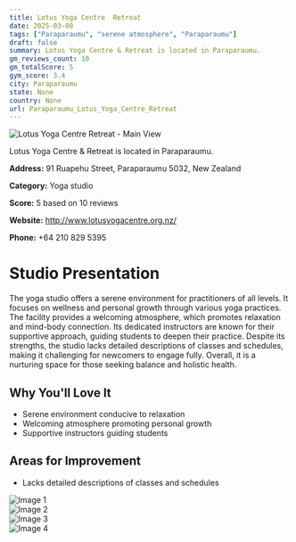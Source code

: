 ```yaml
---
title: Lotus Yoga Centre  Retreat
date: 2025-03-08
tags: ["Paraparaumu", "serene atmosphere", "Paraparaumu"]  
draft: false
summary: Lotus Yoga Centre & Retreat is located in Paraparaumu.
gm_reviews_count: 10
gm_totalScore: 5
gym_score: 3.4
city: Paraparaumu
state: None
country: None
url: Paraparaumu_Lotus_Yoga_Centre_Retreat
---
```


<div className="aspect-[16/9] relative my-8">
  <img 
    src="https://lh5.googleusercontent.com/p/AF1QipPyqswWmHst4-XzgRiC6GGrlCRzGsAwDq11qSk0=w1920-h1080-k-no"
    alt="Lotus Yoga Centre  Retreat - Main View"
    className="object-cover absolute inset-0 w-full h-full rounded-lg"
  />
</div>

Lotus Yoga Centre & Retreat is located in Paraparaumu.

**Address:** 91 Ruapehu Street, Paraparaumu 5032, New Zealand

**Category:** Yoga studio

**Score:** 5 based on 10 reviews

**Website:** http://www.lotusyogacentre.org.nz/

**Phone:** +64 210 829 5395

# Studio Presentation

The yoga studio offers a serene environment for practitioners of all levels. It focuses on wellness and personal growth through various yoga practices. The facility provides a welcoming atmosphere, which promotes relaxation and mind-body connection. Its dedicated instructors are known for their supportive approach, guiding students to deepen their practice. Despite its strengths, the studio lacks detailed descriptions of classes and schedules, making it challenging for newcomers to engage fully. Overall, it is a nurturing space for those seeking balance and holistic health.



## Why You'll Love It

- Serene environment conducive to relaxation
- Welcoming atmosphere promoting personal growth
- Supportive instructors guiding students

## Areas for Improvement

- Lacks detailed descriptions of classes and schedules

<div className="grid grid-cols-1 xl:grid-cols-2 gap-4 my-8">
<div className="aspect-[4/3] relative"><img src="https://lh3.googleusercontent.com/p/AF1QipMBjrueZb2uldHcXwrOTErpJ3sC-vERoXru5XVo=w1920-h1080-k-no" alt="Image 1" className="object-cover absolute inset-0 w-full h-full rounded-lg" /></div>
<div className="aspect-[4/3] relative"><img src="https://lh5.googleusercontent.com/p/AF1QipO6ulcwT7r2Nl58ul1-7vqGA3nNuG9eu4VhFxdP=w1920-h1080-k-no" alt="Image 2" className="object-cover absolute inset-0 w-full h-full rounded-lg" /></div>
<div className="aspect-[4/3] relative"><img src="https://lh5.googleusercontent.com/p/AF1QipN2O9ExQWvJRfxqg7olMkWvkJE6wTeCu4LNF9IU=w1920-h1080-k-no" alt="Image 3" className="object-cover absolute inset-0 w-full h-full rounded-lg" /></div>
<div className="aspect-[4/3] relative"><img src="https://lh5.googleusercontent.com/p/AF1QipNNQugcbWtkp-OA_3L4BBPXhqm7dXzqT4oqh3WM=w1920-h1080-k-no" alt="Image 4" className="object-cover absolute inset-0 w-full h-full rounded-lg" /></div>
</div>